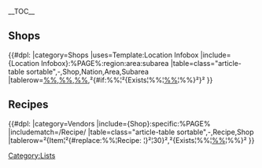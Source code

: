 {{CustomTabs
|tab1 = Overview
|tab2 = List
}}
__TOC__
==Shops==
{{#dpl:
|category=Shops
|uses=Template:Location Infobox
|include={Location Infobox}:%PAGE%:region:area:subarea
|table=class="article-table sortable",-,Shop,Nation,Area,Subarea
|tablerow=[[%%]],[[%%]],[[%%]],²{#if:%%¦²{Exists¦%%¦[[%%]]¦%%}²}²
}}

==Recipes==
{{#dpl:
|category=Vendors
|include={Shop}:specific:%PAGE%
|includematch=/Recipe/
|table=class="article-table sortable",-,Recipe,Shop
|tablerow=²{Item¦²{#replace:%%¦Recipe: ¦}²¦30}²,²{Exists¦%%¦[[%%]]¦%%}²
}}

[[Category:Lists]]